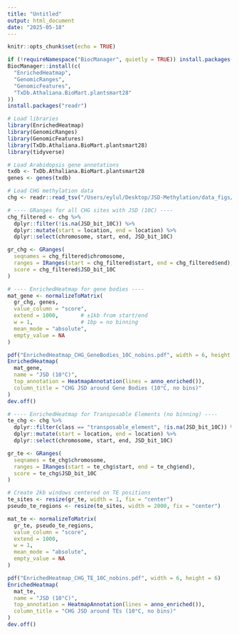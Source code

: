 ```yaml
---
title: "Untitled"
output: html_document
date: "2025-05-18"
---
```


```r
knitr::opts_chunk$set(echo = TRUE)
```

```r
if (!requireNamespace("BiocManager", quietly = TRUE)) install.packages("BiocManager")
BiocManager::install(c(
  "EnrichedHeatmap",
  "GenomicRanges",
  "GenomicFeatures",
  "TxDb.Athaliana.BioMart.plantsmart28"
))
install.packages("readr")
```


```r

# Load libraries
library(EnrichedHeatmap)
library(GenomicRanges)
library(GenomicFeatures)
library(TxDb.Athaliana.BioMart.plantsmart28)
library(tidyverse)

# Load Arabidopsis gene annotations
txdb <- TxDb.Athaliana.BioMart.plantsmart28
genes <- genes(txdb)

# Load CHG methylation data
chg <- readr::read_tsv("/Users/eylul/Desktop/JSD-Methylation/data_figs/chg.txt.gz")

# ---- GRanges for all CHG sites with JSD (10C) ----
chg_filtered <- chg %>%
  dplyr::filter(!is.na(JSD_bit_10C)) %>%
  dplyr::mutate(start = location, end = location) %>%
  dplyr::select(chromosome, start, end, JSD_bit_10C)

gr_chg <- GRanges(
  seqnames = chg_filtered$chromosome,
  ranges = IRanges(start = chg_filtered$start, end = chg_filtered$end),
  score = chg_filtered$JSD_bit_10C
)

# ---- EnrichedHeatmap for gene bodies ----
mat_gene <- normalizeToMatrix(
  gr_chg, genes,
  value_column = "score",
  extend = 1000,       # ±1kb from start/end
  w = 1,               # 1bp = no binning
  mean_mode = "absolute",
  empty_value = NA
)

pdf("EnrichedHeatmap_CHG_GeneBodies_10C_nobins.pdf", width = 6, height = 6)
EnrichedHeatmap(
  mat_gene,
  name = "JSD (10°C)",
  top_annotation = HeatmapAnnotation(lines = anno_enriched()),
  column_title = "CHG JSD around Gene Bodies (10°C, no bins)"
)
dev.off()

# ---- EnrichedHeatmap for Transposable Elements (no binning) ----
te_chg <- chg %>%
  dplyr::filter(class == "transposable_element", !is.na(JSD_bit_10C)) %>%
  dplyr::mutate(start = location, end = location) %>%
  dplyr::select(chromosome, start, end, JSD_bit_10C)

gr_te <- GRanges(
  seqnames = te_chg$chromosome,
  ranges = IRanges(start = te_chg$start, end = te_chg$end),
  score = te_chg$JSD_bit_10C
)

# Create 2kb windows centered on TE positions
te_sites <- resize(gr_te, width = 1, fix = "center")
pseudo_te_regions <- resize(te_sites, width = 2000, fix = "center")

mat_te <- normalizeToMatrix(
  gr_te, pseudo_te_regions,
  value_column = "score",
  extend = 1000,
  w = 1,
  mean_mode = "absolute",
  empty_value = NA
)

pdf("EnrichedHeatmap_CHG_TE_10C_nobins.pdf", width = 6, height = 6)
EnrichedHeatmap(
  mat_te,
  name = "JSD (10°C)",
  top_annotation = HeatmapAnnotation(lines = anno_enriched()),
  column_title = "CHG JSD around TEs (10°C, no bins)"
)
dev.off()

```

